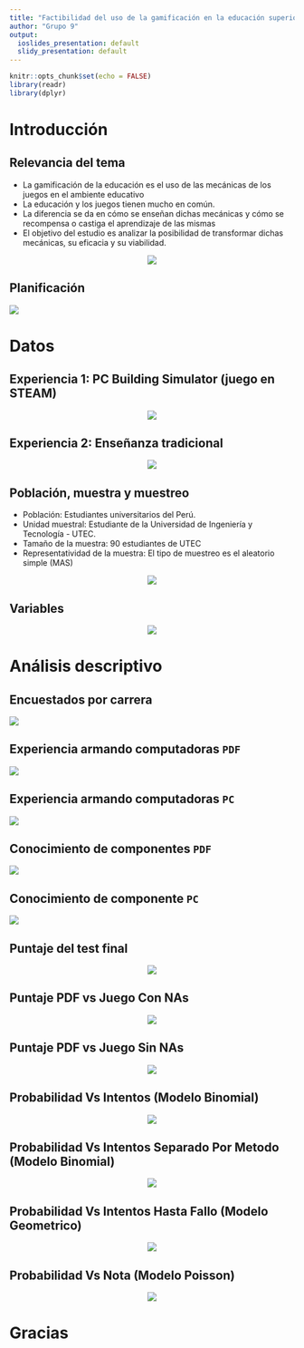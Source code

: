 ---
title: "Factibilidad del uso de la gamificación en la educación superior"
author: "Grupo 9"
output:
  ioslides_presentation: default
  slidy_presentation: default
---

```{r setup, include=FALSE}
knitr::opts_chunk$set(echo = FALSE)
library(readr)
library(dplyr)
```

# Introducción

## Relevancia del tema{.smaller}

+ La gamificación de la educación es el uso de las mecánicas de los juegos en el ambiente educativo
+ La educación y los juegos tienen mucho en común.
+ La diferencia se da en cómo se enseñan dichas mecánicas y cómo se recompensa o castiga el aprendizaje de las mismas
+ El objetivo del estudio es analizar la posibilidad de transformar dichas mecánicas, su eficacia y su viabilidad.
 
 <center>

![](Gamificacion2.png)

</center>

## Planificación

![](Gantt.PNG)


# Datos

## Experiencia 1: PC Building Simulator (juego en STEAM)

<center>

![](PCbs.png) 

</center>

## Experiencia 2:  Enseñanza tradicional

<center>

![](lecturapdf.png)
</center>

## Población, muestra y muestreo

- Población: Estudiantes universitarios del Perú.
- Unidad muestral: Estudiante de la Universidad de Ingeniería y Tecnología - UTEC.
- Tamaño de la muestra:  90 estudiantes de UTEC
- Representatividad de la muestra: El tipo de muestreo es el aleatorio simple (MAS)

<center>

![](utec.jpg)
</center>


## Variables

<center>

![](variables.png)

</center>

# Análisis descriptivo

## Encuestados por carrera

![](excarrera.png)

## Experiencia armando computadoras `PDF` {.smaller}


![](PvsExperienciaClase.png)

## Experiencia armando computadoras `PC` {.smaller}


![](PVsExperienciaJuego.PNG)

## Conocimiento de componentes `PDF` {.smaller}


![](PvsExperienciaComponenterClase.PNG)

## Conocimiento de componente `PC` {.smaller}

![](PvsExperienciaComponentesJuego.PNG)

## Puntaje del test final {.smaller}
<center>
![](PuntajevsTiempo.PNG)
</center>

## Puntaje PDF vs Juego Con NAs
<center>
![](PDFvsJuegoCONNAS.PNG)
</center>

## Puntaje PDF vs Juego Sin NAs
<center>
![](PDFvsJuegoSINNAS.PNG)
</center>

## Probabilidad Vs Intentos (Modelo Binomial)
<center>
![](ProbabilidadVIntentos.PNG)
</center>

## Probabilidad Vs Intentos Separado Por Metodo (Modelo Binomial)
<center>
![](ProbabilidadVsIntentosSeparados.PNG)
</center>

## Probabilidad Vs Intentos Hasta Fallo (Modelo Geometrico)

<center>
![](ProbabilidadVsIntentosFallo.PNG)
</center>

## Probabilidad Vs Nota (Modelo Poisson)
<center>
![](ProbabilidadVsNota.PNG)
</center>



# Gracias
